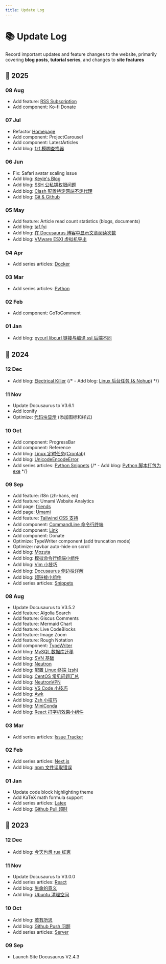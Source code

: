 ```yaml
---
title: Update Log
---
```



# 📚 Update Log

Record important updates and feature changes to the website, primarily covering **blog posts**, **tutorial series**, and changes to **site features**

<Changelog>

## 🐍 2025

### 08 Aug

- Add feature: [RSS Subscription](https://www.castamerego.com/blog/rss.xml)
- Add component: Ko-fi Donate

### 07 Jul

- Refactor [Homepage](/)
- Add component: ProjectCarousel
- Add component: LatestArticles
- Add blog: [fzf 模糊查找器](/blog/fzf)

### 06 Jun

- Fix: Safari avatar scaling issue
- Add blog: [Keyle's Blog](https://keyle.cc)
- Add blog: [SSH 公私钥权限问题](/blog/SSHPermitionError)
- Add blog: [Clash 配置特定网站不走代理](/blog/ClashBypass)
- Add blog: [Git & Github](/blog/Git)

### 05 May

- Add feature: Article read count statistics (blogs, documents)
- Add blog: [taf.fyi](https://taf.fyi)
- Add blog: [在 Docusaurus 博客中显示文章阅读次数](/blog/PageViewCounter)
- Add blog: [VMware ESXI 虚拟机导出](/blog/ESXIvmdownload)

### 04 Apr

- Add series articles: [Docker](/docs/Docker)

### 03 Mar

- Add series articles: [Python](/docs/Python)

### 02 Feb

- Add component: GoToComment

### 01 Jan

- Add blog: [pycurl libcurl 链接与编译 ssl 后端不同](/blog/Pycurl)

## 🐉 2024

### 12 Dec

- Add blog: [Electrical Killer](https://eksnotebook.com/)
  {/* - Add blog: [Linux 后台任务 (& Nohup)](/blog/Nohup) */}

### 11 Nov

- Update Docusaurus to V3.6.1
- Add iconify
- Optimize: [代码块显示](/docs/Server/CodeBlocks#添加图标) (添加图标和样式)

### 10 Oct

- Add component: ProgressBar
- Add component: Reference
- Add blog: [Linux 定时任务(Crontab)](/blog/Crontab)
- Add blog: [UnicodeEncodeError](/blog/UnicodeEncodeError)
- Add series articles: [Python Snippets](/docs/Snippets/Python)
  {/* - Add blog: [Python 脚本打包为 exe](/blog/Pyinstaller) */}

### 09 Sep

- Add feature: i18n (zh-hans, en)
- Add feature: Umami Website Analytics
- Add page: [friends](/friends)
- Add page: [Umami](https://umami.castamerego.com/share/EplxZVQRe6OkyBt3/castamerego.com)
- Add feature: [Tailwind CSS 支持](/docs/Server/Docusaurus-Theme#tailwindcss)
- Add component: [CommandLine 命令行终端](/docs/Snippets/Components/cmdTerminal)
- Add component: [Link](/docs/Snippets/Components/Link)
- Add component: Donate
- Optimize: TypeWriter component (add truncation mode)
- Optimize: navbar auto-hide on scroll
- Add blog: [Mozuta](http://hex.mozuta.com/)
- Add blog: [模拟命令行终端小组件](/blog/cmdTerminal)
- Add blog: [Vim 小技巧](/blog/VimTip)
- Add blog: [Docusaurus 侧边栏详解](/blog/DocusaurusSidebar)
- Add blog: [超链接小组件](/blog/Link)
- Add series articles: [Snippets](/docs/Snippets/Intro)

### 08 Aug

- Update Docusaurus to V3.5.2
- Add feature: Algolia Search
- Add feature: Giscus Comments
- Add feature: Mermaid Chart
- Add feature: Live CodeBlocks
- Add feature: Image Zoom
- Add feature: Rough Notation
- Add component: [TypeWriter](/docs/Snippets/Components/TypeWriter)
- Add blog: [MySQL 数据库迁移](/blog/DatabaseMigration)
- Add blog: [SVN 基础](/blog/SVNBasic)
- Add blog: [Neutron](/blog/Neutron)
- Add blog: [配置 Linux 终端 (zsh)](/blog/LinuxTerminal)
- Add blog: [CentOS 常见问题汇总](/blog/CentOS)
- Add blog: [NeutronVPN](/blog/NeutronVPN)
- Add blog: [VS Code 小技巧](/blog/VScodeTip)
- Add blog: [Awk](/blog/Awk)
- Add blog: [Zsh 小技巧](/blog/ZshTip)
- Add blog: [MiniConda](/blog/MiniConda)
- Add blog: [React 打字机效果小组件](/blog/TypeWriter)

### 03 Mar

- Add series articles: [Issue Tracker](/docs/React/Issue)

### 02 Feb

- Add series articles: [Next.js](/docs/React/Next)
- Add blog: [npm 文件读取错误](/blog/NpmFileReadError)

### 01 Jan

- Update code block highlighting theme
- Add KaTeX math formula support
- Add series articles: [Latex](/docs/Latex)
- Add blog: [Github Pull 超时](/blog/GithubPullProblem)

## 🐇 2023

### 12 Dec

- Add blog: [今天也想 rua 红崽](https://todayred.castamerego.com)

### 11 Nov

- Update Docusaurus to V3.0.0
- Add series articles: [React](/docs/React)
- Add blog: [生命的意义](/blog/42)
- Add blog: [Ubuntu 清理空间](/blog/CleanUbuntu)

### 10 Oct

- Add blog: [若有所思](/blog/Thoughts)
- Add blog: [Github Push 问题](/blog/GithubPushProblem)
- Add series articles: [Server](/docs/Server)

### 09 Sep

- Launch Site Docusaurus V2.4.3

</Changelog>

<Comment />
